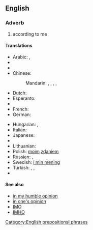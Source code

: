 ==English==

===Adverb===
{{infl|en|adverb|head=[[in]] [[my]] [[opinion]]}}

# according to me

====Translations====
{{trans-top|according to me}}
* Arabic: {{t|ar|في رأيي|tr=fi raa'i|sc=Arab}}, {{t|ar|لرأي|tr=li-raa'i|sc=Arab}}
* {{trreq|Armenian}}
* {{trreq|Bulgarian}}
* Chinese:
*: Mandarin: {{t|zh|對我來說|sc=Hani}}, {{t|zh|对我来说|tr=duì wǒ lái shuō|sc=Hani}}, {{t|zh|依我看|tr=yī wǒ kàn|sc=Hani}}, {{t|zh|在我看來|sc=Hani}}, {{t|zh|在我看来|tr=zài wǒ kàn lái|sc=Hani}}
* Dutch: {{t|nl|naar mijn mening}}
* Esperanto: {{t|eo|miaopinie|xs=Esperanto}}
* {{trreq|Finnish}}
* French: {{t|fr|à mon avis}}
* German: {{t-|de|meiner Meinung nach}}
{{trans-mid}}
* Hungarian: {{t|hu|véleményem szerint}}, {{t|hu|szerintem}}
* Italian: {{t|it|secondo me}}
* Japanese: {{t|ja|私見では|tr=しけんでは, shiken dewa|sc=Jpan}}
* {{trreq|Korean}}
* Lithuanian: {{t-|lt|mano nuomone|xs=Lithuanian}}
* Polish: [[mój|moim]] [[zdanie]]m
* Russian: {{t+|ru|по-моему|tr=po-mójemu}}, {{t|ru|по моему мнению|tr=po-mojemú mnéniju|sc=Cyrl}}
* Swedish: [[i min mening]]
* Turkish: {{t|tr|bence}},  {{t|tr|bana göre}},  {{t|tr|fikrimce}}
* {{trreq|Vietnamese}}
{{trans-bottom}}

====See also====
* [[in my humble opinion]]
* [[in one's opinion]]
* [[IMO]]
* [[IMHO]]

[[Category:English prepositional phrases]]